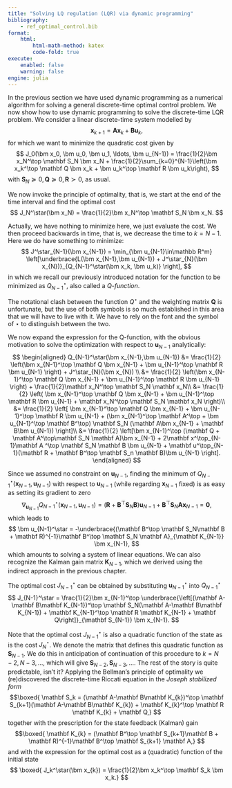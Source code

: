 ```yaml
---
title: "Solving LQ regulation (LQR) via dynamic programming"
bibliography: 
    - ref_optimal_control.bib
format:
    html:
        html-math-method: katex
        code-fold: true
execute:
    enabled: false
    warning: false
engine: julia
---
```


In the previous section we have used dynamic programming as a numerical algorithm for solving a general discrete-time optimal control problem. We now show how to use dynamic programming to solve the discrete-time LQR problem. We consider a linear discrete-time system modelled by
$$
\bm x_{k+1} = \mathbf A\bm x_k + \mathbf B\bm u_k,
$$
for which we want to minimize the quadratic cost given by
$$
J_0(\bm x_0, \bm u_0, \bm u_1, \ldots, \bm u_{N-1}) = \frac{1}{2}\bm x_N^\top \mathbf S_N \bm x_N + \frac{1}{2}\sum_{k=0}^{N-1}\left(\bm x_k^\top \mathbf Q \bm x_k + \bm u_k^\top \mathbf R \bm u_k\right),
$$
with $\mathbf S_N\succeq 0, \mathbf Q\succeq 0, \mathbf R\succ 0$, as usual. 

We now invoke the principle of optimality, that is, we start at the end of the time interval and find the optimal cost
$$
J_N^\star(\bm x_N) = \frac{1}{2}\bm x_N^\top \mathbf S_N \bm x_N.
$$

Actually, we have nothing to minimize here, we just evaluate the cost. We then proceed backwards in time, that is, we decrease the time to $k=N-1$. Here we do have something to minimize:
$$
 J^\star_{N-1}(\bm x_{N-1}) = \min_{\bm u_{N-1}\in\mathbb R^m} \left[\underbrace{L(\bm x_{N-1},\bm u_{N-1}) + J^\star_{N}(\bm x_{N})}_{Q_{N-1}^\star(\bm x_k, \bm u_k)} \right],
$$
in which we recall our previously introduced notation for the function to be minimized as $Q_{N-1}^\star$, also called a *Q-function*.

::: {.callout-warning}
The notational clash between the function $Q^\star$ and the weighting matrix $\mathbf Q$ is unfortunate, but the use of both symbols is so much established in this area that we will have to live with it. We have to rely on the font and the symbol of $\star$ to distinguish between the two.
:::

We now expand the expression for the Q-function, with the obvious motivation to solve the optimization with respect to $\bm u_{N-1}$ analytically:  
$$
\begin{aligned}
Q_{N-1}^\star(\bm x_{N-1},\bm u_{N-1}) &= \frac{1}{2} \left(\bm x_{N-1}^\top \mathbf Q \bm x_{N-1} + \bm u_{N-1}^\top \mathbf R \bm u_{N-1} \right) + J^\star_{N}(\bm x_{N}) \\
&= \frac{1}{2} \left(\bm x_{N-1}^\top \mathbf Q \bm x_{N-1} + \bm u_{N-1}^\top \mathbf R \bm u_{N-1} \right) + \frac{1}{2}\mathbf x_N^\top \mathbf S_N \mathbf x_N\\
&= \frac{1}{2} \left( \bm x_{N-1}^\top \mathbf Q \bm x_{N-1} + \bm u_{N-1}^\top \mathbf R \bm u_{N-1} + \mathbf x_N^\top \mathbf S_N \mathbf x_N \right)\\
&= \frac{1}{2} \left[ \bm x_{N-1}^\top \mathbf Q \bm x_{N-1} + \bm u_{N-1}^\top \mathbf R \bm u_{N-1} + (\bm x_{N-1}^\top \mathbf A^\top + \bm u_{N-1}^\top \mathbf B^\top) \mathbf S_N (\mathbf A\bm x_{N-1} + \mathbf B\bm u_{N-1}) \right]\\
&= \frac{1}{2} \left[\bm x_{N-1}^\top (\mathbf Q  + \mathbf A^\top\mathbf S_N \mathbf A)\bm x_{N-1} + 2\mathbf x^\top_{N-1}\mathbf A ^\top \mathbf S_N \mathbf B  \bm u_{N-1} + \mathbf u^\top_{N-1}(\mathbf R + \mathbf B^\top \mathbf S_n \mathbf B)\bm u_{N-1} \right]. 
\end{aligned}
$$

Since we assumed no constraint on $\bm u_{N-1}$, finding the minimum of $Q_{N-1}^\star(\bm x_{N-1},\bm u_{N-1})$ with respect to $\bm u_{N-1}$ (while regarding $\bm x_{N-1}$ fixed) is as easy as setting its gradient to zero
$$
\nabla_{\bm u_{N-1}} Q_{N-1}^\star(\bm x_{N-1},\bm u_{N-1}) = (\mathbf R + \mathbf B^\top \mathbf S_N \mathbf B)\bm u_{N-1} + \mathbf B^\top \mathbf S_N\mathbf A\bm x_{N-1} = \mathbf 0,
$$
which leads to
$$
\bm u_{N-1}^\star = -\underbrace{(\mathbf B^\top \mathbf S_N\mathbf B + \mathbf R)^{-1}\mathbf B^\top \mathbf S_N \mathbf A}_{\mathbf K_{N-1}} \bm x_{N-1},
$$
which amounts to solving a system of linear equations. We can also recognize the Kalman gain matrix $\mathbf K_{N-1}$, which we derived using the indirect approach in the previous chapter.

The optimal cost $J^\star_{N-1}$ can be obtained by substituting $\bm u_{N-1}^\star$ into $Q_{N-1}^\star$
$$
J_{N-1}^\star = \frac{1}{2}\bm x_{N-1}^\top \underbrace{\left[(\mathbf A-\mathbf B\mathbf K_{N-1})^\top \mathbf S_N(\mathbf A-\mathbf B\mathbf K_{N-1}) + \mathbf K_{N-1}^\top \mathbf R \mathbf K_{N-1} + \mathbf Q\right]}_{\mathbf S_{N-1}} \bm x_{N-1}.
$$

Note that the optimal cost $J^\star_{N-1}$ is also a quadratic function of the state as is the cost $J^\star_{N}$. We denote the matrix that defines this quadratic function as $\mathbf S_{N-1}$. We do this in anticipation of continuation of this procedure to $k = N-2, N-3, \ldots$, which will give $\mathbf S_{N-2}, \mathbf S_{N-3}, \ldots$. The rest of the story is quite predictable, isn't it? Applying the Bellman's principle of optimality we (re)discovered the discrete-time Riccati equation in the *Joseph stabilized form*
$$\boxed{
\mathbf S_k = (\mathbf A-\mathbf B\mathbf K_{k})^\top \mathbf S_{k+1}(\mathbf A-\mathbf B\mathbf K_{k}) + \mathbf K_{k}^\top \mathbf R \mathbf K_{k} + \mathbf Q,}
$$
together with the prescription for the state feedback (Kalman) gain
$$\boxed{
\mathbf K_{k} = (\mathbf B^\top \mathbf S_{k+1}\mathbf B + \mathbf R)^{-1}\mathbf B^\top \mathbf S_{k+1} \mathbf A,}
$$
and with the expression for the optimal cost as a (quadratic) function of the initial state
$$
\boxed{
J_k^\star(\bm x_{k}) = \frac{1}{2}\bm x_k^\top \mathbf S_k \bm x_k.}
$$